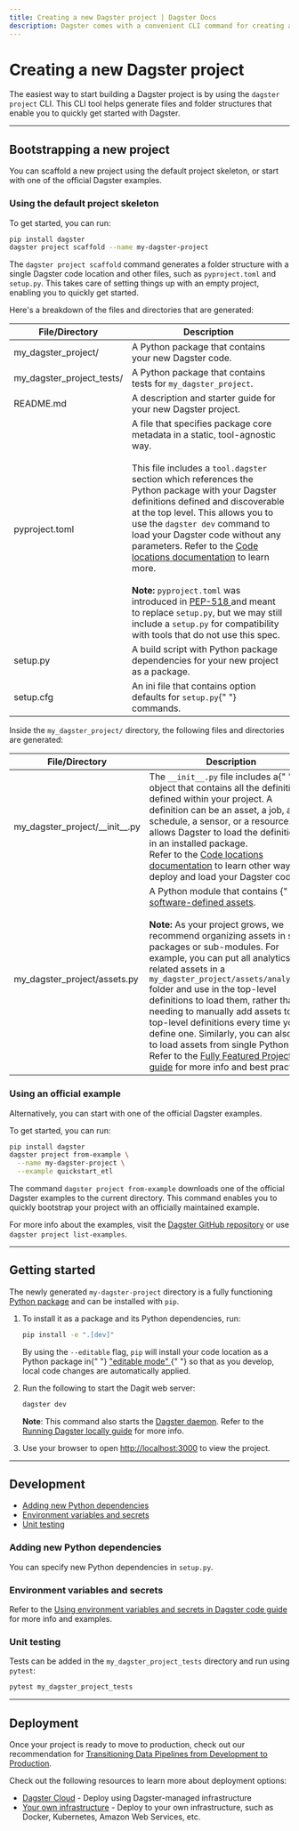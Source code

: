 ```yaml
---
title: Creating a new Dagster project | Dagster Docs
description: Dagster comes with a convenient CLI command for creating a new project. This guide explains the role of each generated file and directory.
---
```


# Creating a new Dagster project

The easiest way to start building a Dagster project is by using the `dagster project` CLI. This CLI tool helps generate files and folder structures that enable you to quickly get started with Dagster.

---

## Bootstrapping a new project

You can scaffold a new project using the default project skeleton, or start with one of the official Dagster examples.

<TabGroup>
<TabItem name="Default project skeleton">

### Using the default project skeleton

To get started, you can run:

```bash
pip install dagster
dagster project scaffold --name my-dagster-project
```

The `dagster project scaffold` command generates a folder structure with a single Dagster code location and other files, such as `pyproject.toml` and `setup.py`. This takes care of setting things up with an empty project, enabling you to quickly get started.

Here's a breakdown of the files and directories that are generated:

<table
  className="table"
  style={{
    width: "100%",
  }}
>
  <thead>
    <tr>
      <th
        style={{
          width: "25%",
        }}
      >
        File/Directory
      </th>
      <th>Description</th>
    </tr>
  </thead>
  <tbody>
    <tr>
      <td>my_dagster_project/</td>
      <td>A Python package that contains your new Dagster code.</td>
    </tr>
    <tr>
      <td>my_dagster_project_tests/</td>
      <td>
        A Python package that contains tests for <code>my_dagster_project</code>.
      </td>
    </tr>
    <tr>
      <td>README.md</td>
      <td>A description and starter guide for your new Dagster project.</td>
    </tr>
    <tr>
      <td>pyproject.toml</td>
      <td>
        A file that specifies package core metadata in a static, tool-agnostic
        way.
        <br />
        <br />
        This file includes a <code>tool.dagster</code> section which references the Python
        package with your Dagster definitions defined and discoverable at the top level.
        This allows you to use the
        <code>dagster dev</code> command to load your Dagster code without any parameters.
        Refer to the <a href="/concepts/code-locations">Code locations documentation</a> to learn more.
        <br />
        <br /> <strong>Note:</strong> <code>pyproject.toml</code> was introduced
        in <a href="https://peps.python.org/pep-0518/https://peps.python.org/pep-0518/">
          PEP-518
        </a> and meant to replace <code>setup.py</code>, but we may still include
        a <code>setup.py</code> for compatibility with tools that do not use this
        spec.
      </td>
    </tr>
    <tr>
      <td>setup.py</td>
      <td>
        A build script with Python package dependencies for your new project as
        a package.
      </td>
    </tr>
    <tr>
      <td>setup.cfg</td>
      <td>
        An ini file that contains option defaults for <code>setup.py</code>{" "}
        commands.
      </td>
    </tr>

  </tbody>
</table>

Inside the `my_dagster_project/` directory, the following files and directories are generated:

<table
  className="table"
  style={{
    width: "100%",
  }}
>
  <thead>
    <tr>
      <th
        style={{
          width: "25%",
        }}
      >
        File/Directory
      </th>
      <th>Description</th>
    </tr>
  </thead>
  <tbody>
    <tr>
      <td>my_dagster_project/__init__.py</td>
      <td>
        The <code>__init__.py</code> file includes a{" "}
        <PyObject object="Definitions" /> object that contains all the definitions defined within your project. A definition can be an asset, a job, a schedule, a sensor, or a resource. This allows Dagster to load the definitions in an installed package.
        <br />
        Refer to the <a href="/concepts/code-locations#load-definitions-in-an-installed-package">Code locations documentation</a> to learn other ways to deploy and load your Dagster code.
      </td>
    </tr>
    <tr>
      <td>my_dagster_project/assets.py</td>
      <td>
        A Python module that contains {" "}
        <a href="/concepts/assets/software-defined-assets">software-defined assets</a>.
        <br />
        <br />
        <strong>Note:</strong> As your project grows, we recommend organizing assets in sub-packages or sub-modules.
        For example, you can put all analytics-related assets in a <code>my_dagster_project/assets/analytics/</code>
        folder and use <PyObject object="load_assets_from_package_module" /> in the top-level definitions
        to load them, rather than needing to manually add assets to the top-level definitions every time
        you define one. Similarly, you can also use <PyObject object="load_assets_from_modules" /> to
        load assets from single Python files. Refer to the <a href="/guides/dagster/example_project">Fully Featured Project guide</a> for more info and best practices.
      </td>
    </tr>

  </tbody>
</table>
</TabItem>
<TabItem name="Official example">

### Using an official example

Alternatively, you can start with one of the official Dagster examples.

To get started, you can run:

```bash
pip install dagster
dagster project from-example \
  --name my-dagster-project \
  --example quickstart_etl
```

The command `dagster project from-example` downloads one of the official Dagster examples to the current directory. This command enables you to quickly bootstrap your project with an officially maintained example.

For more info about the examples, visit the [Dagster GitHub repository](https://github.com/dagster-io/dagster/tree/master/examples) or use `dagster project list-examples`.

</TabItem>
</TabGroup>

---

## Getting started

The newly generated `my-dagster-project` directory is a fully functioning [Python package](https://docs.python.org/3/tutorial/modules.html#packages) and can be installed with `pip`.

1. To install it as a package and its Python dependencies, run:

   ```bash
   pip install -e ".[dev]"
   ```

   <Note>
     By using the <code>--editable</code> flag, <code>pip</code> will install
     your code location as a Python package in{" "}
     <a href="https://pip.pypa.io/en/latest/topics/local-project-installs/#editable-installs">
       "editable mode"
     </a>{" "}
     so that as you develop, local code changes are automatically applied.
   </Note>

2. Run the following to start the Dagit web server:

   ```bash
   dagster dev
   ```

   **Note**: This command also starts the [Dagster daemon](/deployment/dagster-daemon). Refer to the [Running Dagster locally guide](/guides/running-dagster-locally) for more info.

3. Use your browser to open <http://localhost:3000> to view the project.

---

## Development

- [Adding new Python dependencies](#adding-new-python-dependencies)
- [Environment variables and secrets](#environment-variables-and-secrets)
- [Unit testing](#unit-testing)

### Adding new Python dependencies

You can specify new Python dependencies in `setup.py`.

### Environment variables and secrets

<EnvironmentVariablesIntro />

Refer to the [Using environment variables and secrets in Dagster code guide](/guides/dagster/using-environment-variables-and-secrets) for more info and examples.

### Unit testing

Tests can be added in the `my_dagster_project_tests` directory and run using `pytest`:

```bash
pytest my_dagster_project_tests
```

---

## Deployment

Once your project is ready to move to production, check out our recommendation for [Transitioning Data Pipelines from Development to Production](/guides/dagster/transitioning-data-pipelines-from-development-to-production).

Check out the following resources to learn more about deployment options:

- [Dagster Cloud](/dagster-cloud) - Deploy using Dagster-managed infrastructure
- [Your own infrastructure](/deployment) - Deploy to your own infrastructure, such as Docker, Kubernetes, Amazon Web Services, etc.
